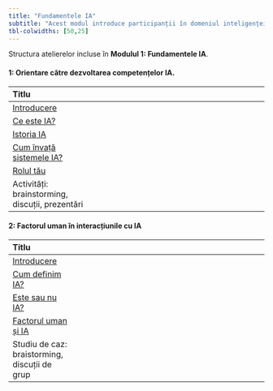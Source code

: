 ```yaml
---
title: "Fundamentele IA"
subtitle: "Acest modul introduce participanții în domeniul inteligenței artificiale. Vor explora exemple de tehnologie, vor învața despre algoritmi simpli și vor aprofunda principiile etice care stau la baza IA."
tbl-colwidths: [50,25]
---
```



Structura atelierelor incluse în **Modulul 1: Fundamentele IA**.

::: {.grid}

::: {.g-col-6}
#### 1: Orientare către dezvoltarea competențelor IA.


| Titlu                                           |                                                                                             |
|:--------------------------------------------------|:---------------------------------------------------------------------------------------------------:|
| [Introducere](capitol1/1_0.html)      | <a href="capitol1/1_0.html" title="Vezi resursa" aria-label="Deschide resursa Introducere"><i class="fa-solid fa-book-open-reader fa-lg" aria-hidden="true"></i></a> |
| [Ce este IA?](capitol1/1_1.html)      | <a href="capitol1/1_1.html" title="Vezi resursa" aria-label="Deschide resursa Ce este IA?"><i class="fa-solid fa-book-open-reader fa-lg" aria-hidden="true"></i></a> |
| [Istoria IA](capitol1/1_2.html)       | <a href="capitol1/1_2.html" title="Vezi resursa" aria-label="Deschide resursa Istoria IA"><i class="fa-solid fa-book-open-reader fa-lg" aria-hidden="true"></i></a>  |
| [Cum învață sistemele IA?](capitol1/1_3.html) | <a href="capitol1/1_3.html" title="Vezi resursa" aria-label="Deschide resursa Cum învață IA?"><i class="fa-solid fa-book-open-reader fa-lg" aria-hidden="true"></i></a>  |
| [Rolul tău](capitol1/1_4.html)        | <a href="capitol1/1_4.html" title="Vezi resursa" aria-label="Deschide resursa Rolul tău"><i class="fa-solid fa-book-open-reader fa-lg"  aria-hidden="true"></i></a>  |
| Activități: brainstorming, discuții, prezentări   | <span><i class="fa-solid fa-book-open-reader fa-lg" title="Activități offline"></i> <i class="fa-solid fa-people-group fa-lg" title="Activitate offline"></i></span> |

:::

::: {.g-col-6}
#### 2: Factorul uman în interacțiunile cu IA

| Titlu                            |                                                                                                     |
|:---------------------------------|:---------------------------------------------------------------------------------------------------:|
| [Introducere](capitol2/2_0.html)             | <a href="capitol2/2_0.html" title="Vezi resursa" aria-label="Deschide resursa Introducere"><i class="fa-solid fa-book-open-reader fa-lg" aria-hidden="true"></i></a>|
| [Cum definim IA?](capitol2/2_1.html)         | <a href="capitol2/2_1.html" title="Vezi resursa" aria-label="Deschide resursa Cum definim IA?"><i class="fa-solid fa-book-open-reader fa-lg" aria-hidden="true"></i></a>|
| [Este sau nu IA?](capitol2/2_2.html)         | <a href="capitol2/2_2.html" title="Vezi resursa" aria-label="Deschide resursa Este sau nu IA?"><i class="fa-solid fa-book-open-reader fa-lg" aria-hidden="true"></i></a>|
| [Factorul uman și IA](capitol2/2_3.html) | <a href="capitol2/2_3.html" title="Vezi resursa" aria-label="Deschide resursa Factorul unam și IA"><i class="fa-solid fa-book-open-reader fa-lg" aria-hidden="true"></i></a>|
| Studiu de caz: braistorming, discuții de grup | <span><i class="fa-solid fa-book-open-reader fa-lg" title="Activități offline"></i> <i class="fa-solid fa-people-group fa-lg" title="Activitate offline"></i>|

:::


:::

